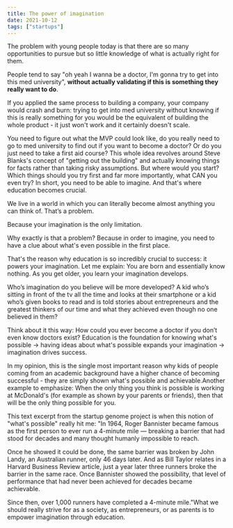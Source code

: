```yaml
---
title: The power of imagination
date: 2021-10-12
tags: ["startups"]
---
```


The problem with young people today is that there are so many opportunities to pursue but so little knowledge of what is actually right for them.

People tend to say "oh yeah I wanna be a doctor, I'm gonna try to get into this med university", **without actually validating if this is something they really want to do**.

If you applied the same process to building a company, your company would crash and burn: trying to get into med university without knowing if this is really something for you would be the equivalent of building the whole product - it just won't work and it certainly doesn't scale.

You need to figure out what the MVP could look like, do you really need to go to med university to find out if you want to become a doctor? Or do you just need to take a first aid course? This whole idea revolves around Steve Blanks's concept of "getting out the building" and actually knowing things for facts rather than taking risky assumptions. But where would you start? Which things should you try first and far more importantly, what CAN you even try? In short, you need to be able to imagine. And that's where education becomes crucial.

We live in a world in which you can literally become almost anything you can think of. That’s a problem.

Because your imagination is the only limitation.

Why exactly is that a problem? Because in order to imagine, you need to have a clue about what's even possible in the first place.

That's the reason why education is so incredibly crucial to success: it powers your imagination. Let me explain: You are born and essentially know nothing. As you get older, you learn your imagination develops.

Who’s imagination do you believe will be more developed? A kid who’s sitting in front of the tv all the time and looks at their smartphone or a kid who’s given books to read and is told stories about entrepreneurs and the greatest thinkers of our time and what they achieved even though no one believed in them?

Think about it this way: How could you ever become a doctor if you don’t even know doctors exist? Education is the foundation for knowing what's possible → having ideas about what's possible expands your imagination → imagination drives success.

In my opinion, this is the single most important reason why kids of people coming from an academic background have a higher chance of becoming successful - they are simply shown what's possible and achievable.Another example to emphasize: When the only thing you think is possible is working at McDonald's (for example as shown by your parents or friends), then that will be the only thing possible for you.

This text excerpt from the startup genome project is when this notion of "what's possible" really hit me: "In 1964, Roger Bannister became famous as the first person to ever run a 4-minute mile — breaking a barrier that had stood for decades and many thought humanly impossible to reach.

Once he showed it could be done, the same barrier was broken by John Landy, an Australian runner, only 46 days later. And as Bill Taylor relates in a Harvard Business Review article, just a year later three runners broke the barrier in the same race. Once Bannister showed the possibility, that level of performance that had never been achieved for decades became achievable.

Since then, over 1,000 runners have completed a 4-minute mile."What we should really strive for as a society, as entrepreneurs, or as parents is to empower imagination through education.
